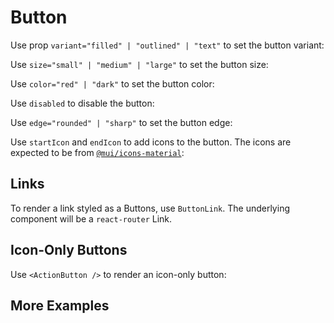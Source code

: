 

<Meta of={ButtonStories} />

# Button

Use prop `variant="filled" | "outlined" | "text"` to set the button variant:

<Canvas of={ButtonStories.VariantStory} />

Use `size="small" | "medium" | "large"` to set the button size:

<Canvas of={ButtonStories.SizeStory} />

Use `color="red" | "dark"` to set the button color:

<Canvas of={ButtonStories.ColorStory} />

Use `disabled` to disable the button:

<Canvas of={ButtonStories.DisabledStory} />

Use `edge="rounded" | "sharp"` to set the button edge:

<Canvas of={ButtonStories.EdgeStory} />

Use `startIcon` and `endIcon` to add icons to the button. The icons are expected
to be from [`@mui/icons-material`](https://mui.com/material-ui/material-icons/):

<Canvas of={ButtonStories.WithIconStory} />

## Links

To render a link styled as a Buttons, use `ButtonLink`. The underlying component will be a `react-router` Link.
<Canvas of={ButtonStories.LinkStory} />

## Icon-Only Buttons

Use `<ActionButton />` to render an icon-only button:

<Canvas of={ButtonStories.IconOnlyStory} />

## More Examples

<Canvas of={ButtonStories.ButtonsShowcase} />

<Canvas of={ButtonStories.ActionButtonsShowcase} />
